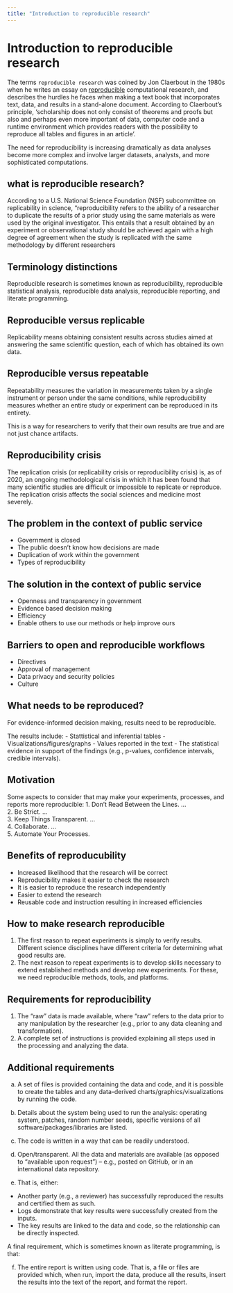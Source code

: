 ```yaml
---
title: "Introduction to reproducible research"
---
```



# Introduction to reproducible research

The terms `reproducible research` was coined by Jon Claerbout in the 1980s when he writes an essay on [reproducible](http://sepwww.stanford.edu/sep/jon/reproducible.html) computational research, and describes the hurdles he faces when making a text book that incorporates text, data, and results in a stand-alone document. According to Claerbout's principle, 'scholarship does not only consist of theorems and proofs but also and perhaps even more important of data, computer code and a runtime environment which provides readers with the possibility to reproduce all tables and figures in an article'.

The need for reproducibility is increasing dramatically as data analyses become more complex and involve larger datasets, analysts, and more sophisticated computations. 


## what is reproducible research? 

According to a U.S. National Science Foundation (NSF) subcommittee on replicability in science, “reproducibility refers to the ability of a researcher to duplicate the results of a prior study using the same materials as were used by the original investigator.  This entails that a result obtained by an experiment or observational study should be achieved again with a high degree of agreement when the study is replicated with the same methodology by different researchers


## Terminology distinctions

Reproducible research is sometimes known as reproducibility, reproducible statistical analysis, reproducible data analysis, reproducible reporting, and literate programming.

## Reproducible versus replicable

Replicability means obtaining consistent results across studies aimed at answering the same scientific question, each of which has obtained its own data.


## Reproducible versus repeatable

Repeatability measures the variation in measurements taken by a single instrument or person under the same conditions, while reproducibility measures whether an entire study or experiment can be reproduced in its entirety.

This is a way for researchers to verify that their own results are true and are not just chance artifacts.


## Reproducibility crisis

The replication crisis (or replicability crisis or reproducibility crisis) is, as of 2020, an ongoing methodological crisis in which it has been found that many scientific studies are difficult or impossible to replicate or reproduce. The replication crisis affects the social sciences and medicine most severely.

## The problem in the context of public service
- Government is closed  
- The public doesn't know how decisions are made
- Duplication of work within the government
- Types of reproducibility


## The solution in the context of public service
- Openness and transparency in government  
- Evidence based decision making  
- Efficiency  
- Enable others to use our methods or help improve ours  

## Barriers to open and reproducible workflows
- Directives  
- Approval of management  
- Data privacy and security policies  
- Culture  


## What needs to be reproduced?
For evidence-informed decision making, results need to be reproducible. 

The results include:
- Stattistical and inferential tables
- Visualizations/figures/graphs
- Values reported in the text
- The statistical evidence in support of the findings (e.g., p-values, confidence intervals, credible intervals).

## Motivation

Some aspects to consider that may make your experiments, processes, and reports more reproducible:
1. Don't Read Between the Lines. ...   
2. Be Strict. ...   
3. Keep Things Transparent. ...    
4. Collaborate. ...    
5. Automate Your Processes.    

## Benefits of reproducubility

- Increased likelihood that the research will be correct
- Reproducibility makes it easier to check the research
- It is easier to reproduce the research independently
- Easier to extend the research
- Reusable code and instruction resulting in increased efficiencies


## How to make research reproducible 

1) The first reason to repeat experiments is simply to verify results. Different science disciplines have different criteria for determining what good results are.
2) The next reason to repeat experiments is to develop skills necessary to extend established methods and develop new experiments. For these, we need reproducible methods, tools, and platforms.


## Requirements for reproducibility
1) The "raw" data is made available, where "raw" refers to the data prior to any manipulation by the researcher (e.g., prior to any data cleaning and transformation).
2) A complete set of instructions is provided explaining all steps used in the processing and analyzing the data.


## Additional requirements

a) A set of files is provided containing the data and code, and it is possible to create the tables and any data-derived charts/graphics/visualizations by running the code.

b) Details about the system being used to run the analysis: operating system, patches, random number seeds, specific versions of all software/packages/libraries are listed.

c) The code is written in a way that can be readily understood.

d) Open/transparent. All the data and materials are available (as opposed to "available upon request") -- e.g., posted on GitHub, or in an international data repository.

e) That is, either:

- Another party (e.g., a reviewer) has successfully reproduced the results and certified them as such.  
- Logs demonstrate that key results were successfully created from the inputs.  
- The key results are linked to the data and code, so the relationship can be directly inspected.  

A final requirement, which is sometimes known as literate programming, is that:

f) The entire report is written using code. That is, a file or files are provided which, when run, import the data, produce all the results, insert the results into the text of the report, and format the report.
